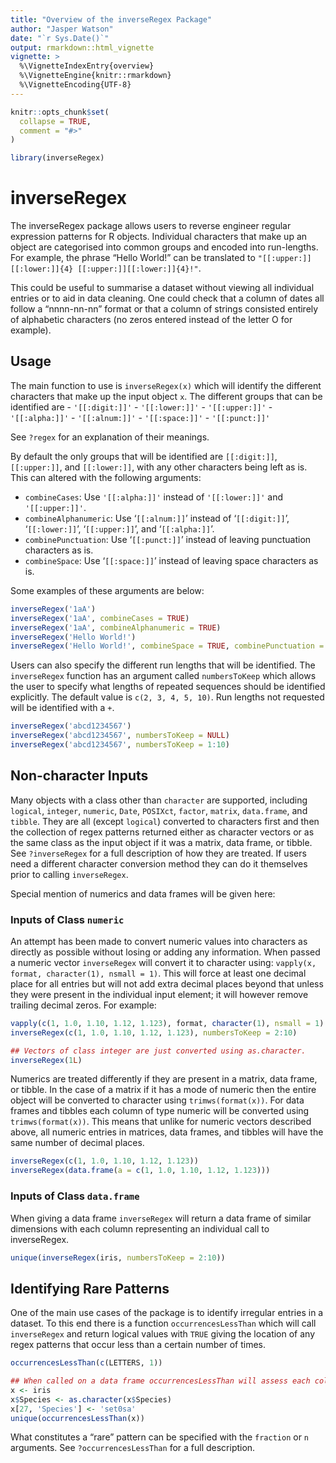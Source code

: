 ```yaml
---
title: "Overview of the inverseRegex Package"
author: "Jasper Watson"
date: "`r Sys.Date()`"
output: rmarkdown::html_vignette
vignette: >
  %\VignetteIndexEntry{overview}
  %\VignetteEngine{knitr::rmarkdown}
  %\VignetteEncoding{UTF-8}
---
```


```r
knitr::opts_chunk$set(
  collapse = TRUE,
  comment = "#>"
)
```

```r

library(inverseRegex)

```

# inverseRegex

The inverseRegex package allows users to reverse engineer regular expression patterns for R objects. Individual characters that make up an object are categorised into common groups and encoded into run-lengths. For example, the phrase "Hello World!" can be translated to `"[[:upper:]][[:lower:]]{4} [[:upper:]][[:lower:]]{4}!"`. 

This could be useful to summarise a dataset without viewing all individual entries or to aid in data cleaning. One could check that a column of dates all follow a "nnnn-nn-nn" format or that a column of strings consisted entirely of alphabetic characters (no zeros entered instead of the letter O for example).

## Usage

The main function to use is `inverseRegex(x)` which will identify the different characters that make up the input object `x`. The different groups that can be identified are
- `'[[:digit:]]'`
- `'[[:lower:]]'`
- `'[[:upper:]]'`
- `'[[:alpha:]]'`
- `'[[:alnum:]]'`
- `'[[:space:]]'`
- `'[[:punct:]]'`

See `?regex` for an explanation of their meanings.

By default the only groups that will be identified are `[[:digit:]]`, `[[:upper:]]`, and `[[:lower:]]`, with any other characters being left as is. This can altered with the following arguments:

- `combineCases`: Use `'[[:alpha:]]'` instead of `'[[:lower:]]'` and `'[[:upper:]]'`.
- `combineAlphanumeric`: Use '`[[:alnum:]]`' instead of '`[[:digit:]]`', '`[[:lower:]]`', '`[[:upper:]]`', and '`[[:alpha:]]`'.
- `combinePunctuation`: Use '`[[:punct:]]`' instead of leaving punctuation characters as is.
- `combineSpace`: Use '`[[:space:]]`' instead of leaving space characters as is.

Some examples of these arguments are below:

```r
inverseRegex('1aA')
inverseRegex('1aA', combineCases = TRUE)
inverseRegex('1aA', combineAlphanumeric = TRUE)
inverseRegex('Hello World!')
inverseRegex('Hello World!', combineSpace = TRUE, combinePunctuation = TRUE)

```

Users can also specify the different run lengths that will be identified. The `inverseRegex` function has an argument called `numbersToKeep` which allows the user to specify what lengths of repeated sequences should be identified explicitly. The default value is `c(2, 3, 4, 5, 10)`. Run lengths not requested will be identified with a `+`.

```r
inverseRegex('abcd1234567')
inverseRegex('abcd1234567', numbersToKeep = NULL)
inverseRegex('abcd1234567', numbersToKeep = 1:10)
```


## Non-character Inputs

Many objects with a class other than `character` are supported, including `logical`, `integer`, `numeric`, `Date`, `POSIXct`, `factor`, `matrix`, `data.frame`, and `tibble`. They are all (except `logical`) converted to characters first and then the collection of regex patterns returned either as character vectors or as the same class as the input object if it was a matrix, data frame, or tibble. See `?inverseRegex` for a full description of how they are treated. If users need a different character conversion method they can do it themselves prior to calling `inverseRegex`.

Special mention of numerics and data frames will be given here:

### Inputs of Class `numeric`

An attempt has been made to convert numeric values into characters as directly as possible without losing or adding any information. When passed a numeric vector `inverseRegex` will convert it to character using: `vapply(x, format, character(1), nsmall = 1)`. This will force at least one decimal place for all entries but will not add extra decimal places beyond that unless they were present in the individual input element; it will however remove trailing decimal zeros. For example:

```r
vapply(c(1, 1.0, 1.10, 1.12, 1.123), format, character(1), nsmall = 1)
inverseRegex(c(1, 1.0, 1.10, 1.12, 1.123), numbersToKeep = 2:10)

## Vectors of class integer are just converted using as.character.
inverseRegex(1L)

```
Numerics are treated differently if they are present in a matrix, data frame, or tibble. In the case of a matrix if it has a mode of numeric then the entire object will be converted to character using `trimws(format(x))`. For data frames and tibbles each column of type numeric will be converted using `trimws(format(x))`. This means that unlike for numeric vectors described above, all numeric entries in matrices, data frames, and tibbles will have the same number of decimal places.

```r
inverseRegex(c(1, 1.0, 1.10, 1.12, 1.123))
inverseRegex(data.frame(a = c(1, 1.0, 1.10, 1.12, 1.123)))

```

### Inputs of Class `data.frame`

When giving a data frame `inverseRegex` will return a data frame of similar dimensions with each column representing an individual call to inverseRegex.

```r
unique(inverseRegex(iris, numbersToKeep = 2:10))

```

## Identifying Rare Patterns

One of the main use cases of the package is to identify irregular entries in a dataset. To this end there is a function `occurrencesLessThan` which will call `inverseRegex` and return logical values with `TRUE` giving the location of any regex patterns that occur less than a certain number of times.

```r
occurrencesLessThan(c(LETTERS, 1))

## When called on a data frame occurrencesLessThan will assess each column individually.
x <- iris
x$Species <- as.character(x$Species)
x[27, 'Species'] <- 'set0sa'
unique(occurrencesLessThan(x))
```

What constitutes a "rare" pattern can be specified with the `fraction` or `n` arguments. See `?occurrencesLessThan` for a full description.

